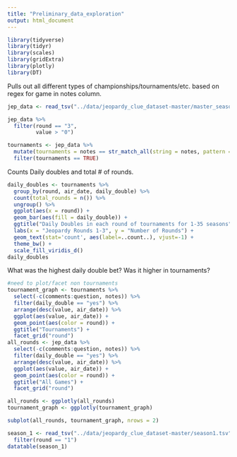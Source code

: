 ```yaml
---
title: "Preliminary_data_exploration"
output: html_document
---
```


```r
library(tidyverse)
library(tidyr)
library(scales)
library(gridExtra)
library(plotly)
library(DT)
```
Pulls out all different types of championships/tournaments/etc. based on regex for game in notes column. 
```r
jep_data <- read_tsv("../data/jeopardy_clue_dataset-master/master_season1-35.tsv")

jep_data %>% 
  filter(round == "3",
         value > "0")

tournaments <- jep_data %>% 
  mutate(tournaments = notes == str_match_all(string = notes, pattern = ".*game.*")) %>%
  filter(tournaments == TRUE)
```
Counts Daily doubles and total # of rounds. 
```r
daily_doubles <- tournaments %>% 
  group_by(round, air_date, daily_double) %>% 
  count(total_rounds = n()) %>% 
  ungroup() %>% 
  ggplot(aes(x = round)) +
  geom_bar(aes(fill = daily_double)) +
  ggtitle("Daily Doubles in each round of tournaments for 1-35 seasons", subtitle = "") +
  labs(x = "Jeopardy Rounds 1-3", y = "Number of Rounds") +
  geom_text(stat='count', aes(label=..count..), vjust=-1) +
  theme_bw() +
  scale_fill_viridis_d()
daily_doubles
```
What was the highest daily double bet? Was it higher in tournaments?
```r
#need to plot/facet non tournaments
tournament_graph <- tournaments %>% 
  select(-c(comments:question, notes)) %>% 
  filter(daily_double == "yes") %>% 
  arrange(desc(value, air_date)) %>% 
  ggplot(aes(value, air_date)) +
  geom_point(aes(color = round)) +
  ggtitle("Tournaments") +
  facet_grid("round")
all_rounds <- jep_data %>% 
  select(-c(comments:question, notes)) %>% 
  filter(daily_double == "yes") %>% 
  arrange(desc(value, air_date)) %>% 
  ggplot(aes(value, air_date)) +
  geom_point(aes(color = round)) + 
  ggtitle("All Games") +
  facet_grid("round") 

all_rounds <- ggplotly(all_rounds)
tournament_graph <- ggplotly(tournament_graph)

subplot(all_rounds, tournament_graph, nrows = 2)
```

```r
season_1 <- read_tsv("../data/jeopardy_clue_dataset-master/season1.tsv") %>% 
  filter(round == "1")
datatable(season_1)
```

